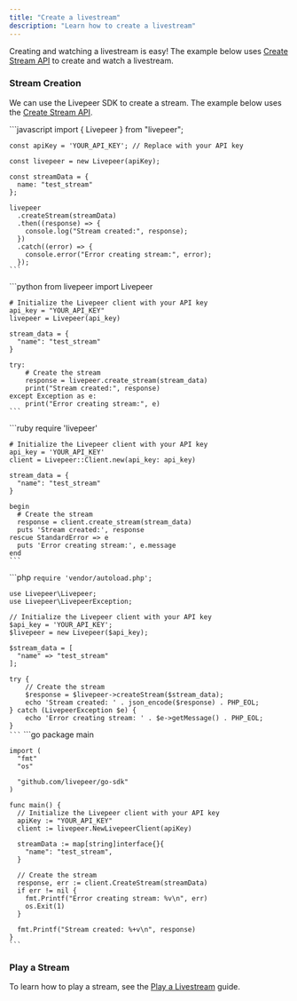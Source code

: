 ```yaml
---
title: "Create a livestream"
description: "Learn how to create a livestream"
---
```


Creating and watching a livestream is easy! The example below uses [Create Stream API](/api-reference/stream/create) to create and watch a livestream.

### Stream Creation

We can use the Livepeer SDK to create a stream. The example below uses the [Create Stream API](/api-reference/stream/create).

<Tabs>
  <Tab title="Node.js">
    ```javascript
    import { Livepeer } from "livepeer";

    const apiKey = 'YOUR_API_KEY'; // Replace with your API key

    const livepeer = new Livepeer(apiKey);

    const streamData = {
      name: "test_stream"
    };

    livepeer
      .createStream(streamData)
      .then((response) => {
        console.log("Stream created:", response);
      })
      .catch((error) => {
        console.error("Error creating stream:", error);
      });
    ```

  </Tab>

  <Tab title="Python">
    ```python
    from livepeer import Livepeer

    # Initialize the Livepeer client with your API key
    api_key = "YOUR_API_KEY"
    livepeer = Livepeer(api_key)

    stream_data = {
      "name": "test_stream"
    }

    try:
        # Create the stream
        response = livepeer.create_stream(stream_data)
        print("Stream created:", response)
    except Exception as e:
        print("Error creating stream:", e)
    ```

  </Tab>

  <Tab title="Ruby">
    ```ruby
    require 'livepeer'

    # Initialize the Livepeer client with your API key
    api_key = 'YOUR_API_KEY'
    client = Livepeer::Client.new(api_key: api_key)

    stream_data = {
      "name": "test_stream"
    }

    begin
      # Create the stream
      response = client.create_stream(stream_data)
      puts 'Stream created:', response
    rescue StandardError => e
      puts 'Error creating stream:', e.message
    end
    ```

  </Tab>

  <Tab title="PHP">
    ```php
    <?php

    require 'vendor/autoload.php';

    use Livepeer\Livepeer;
    use Livepeer\LivepeerException;

    // Initialize the Livepeer client with your API key
    $api_key = 'YOUR_API_KEY';
    $livepeer = new Livepeer($api_key);

    $stream_data = [
      "name" => "test_stream"
    ];

    try {
        // Create the stream
        $response = $livepeer->createStream($stream_data);
        echo 'Stream created: ' . json_encode($response) . PHP_EOL;
    } catch (LivepeerException $e) {
        echo 'Error creating stream: ' . $e->getMessage() . PHP_EOL;
    }
    ```

  </Tab>

  <Tab title="Go">
    ```go
    package main

    import (
      "fmt"
      "os"

      "github.com/livepeer/go-sdk"
    )

    func main() {
      // Initialize the Livepeer client with your API key
      apiKey := "YOUR_API_KEY"
      client := livepeer.NewLivepeerClient(apiKey)

      streamData := map[string]interface{}{
        "name": "test_stream",
      }

      // Create the stream
      response, err := client.CreateStream(streamData)
      if err != nil {
        fmt.Printf("Error creating stream: %v\n", err)
        os.Exit(1)
      }

      fmt.Printf("Stream created: %+v\n", response)
    }
    ```

  </Tab>
</Tabs>

### Play a Stream

To learn how to play a stream, see the [Play a Livestream](/developers/guides/playback-a-livestream) guide.
